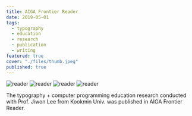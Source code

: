 ```yaml
---
title: AIGA Frontier Reader
date: 2019-05-01
tags:
  - typography
  - education
  - research
  - publication
  - writing
featured: true
cover: "./files/thumb.jpeg"
published: true
---
```


![reader](./files/01.jpeg)
![reader](./files/02.jpeg)
![reader](./files/03.jpeg)
![reader](./files/04.jpeg)

The typography + computer programming education research conducted with Prof. Jiwon Lee from Kookmin Univ. was published in AIGA Frontier Reader.
